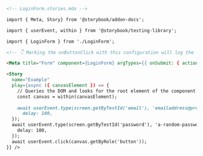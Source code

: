 ```md
<!-- LoginForm.stories.mdx -->

import { Meta, Story} from '@storybook/addon-docs';

import { userEvent, within } from '@storybook/testing-library';

import { LoginForm } from './LoginForm';

<!-- 👇 Marking the onButtonClick with this configuration will log the event in the Actions panel -->

<Meta title="Form" component={LoginForm} argTypes={{ onSubmit: { action: true }}/>

<Story 
  name="Example"
  play={async ({ canvasElement }) => {
    // Queries the DOM and looks for the root element of the component and assigns it for a performance boost
    const canvas = within(canvasElement);
    
    await userEvent.type(screen.getByTestId('email'), 'emailaddress@provider.com', {
      delay: 100,
  });
  await userEvent.type(screen.getByTestId('password'), 'a-random-password', {
    delay: 100,
  });
  await userEvent.click(canvas.getByRole('button'));
}} />
```
